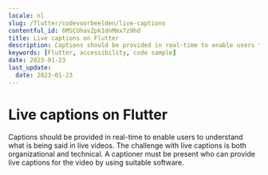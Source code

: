 ```yaml
---
locale: nl
slug: /flutter/codevoorbeelden/live-captions
contentful_id: 6MSCUhavZpk1dnMmx7z9hd
title: Live captions on Flutter
description: Captions should be provided in real-time to enable users to understand what is being said in live videos.
keywords: [Flutter, accessibility, code sample]
date: 2023-01-23
last_update:
  date: 2023-01-23
---
```


# Live captions on Flutter

Captions should be provided in real-time to enable users to understand what is being said in live videos. The challenge with live captions is both organizational and technical. A captioner must be present who can provide live captions for the video by using suitable software.

<CodeSample id="media-captions-live" platform="flutter" locale="nl"/>
